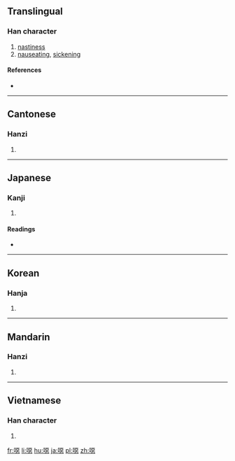 {{also|恶}}
==Translingual==

===Han character===
{{Han char|rn=30|rad=口|as=12|sn=15|four=6103<sub>1</sub>|canj=口一一心 (RMMP)|ids=⿰[[口]][[惡]]}}

# [[nastiness]]
# [[nauseating]], [[sickening]]

====References====
* {{Han ref|kx=0208.050|dkj=04285|dj=0431.020|hdz=10681.050|uh=5641|ud=22081|bh=E4FA|bd=58618}}

----

==Cantonese==

===Hanzi===
{{yue-hanzi|jyut=[[ngok3]], [[ok3]]|y=ngok3, ok3}}

# {{defn|lang=yue|sort=口12}}

----

==Japanese==

===Kanji===
{{ja-kanji|grade=|rs=口12}}

# {{defn|lang=ja|sort=口12}}

====Readings====
* {{ja-readings|on=[[お]] (o), [[う]] (u), [[あく]] (aku)|kun=[[おこる]] (okoru)}}

----

==Korean==

===Hanja===
{{ko-hanja|hangeul=오|rv=o|mr=o}}

# {{defn|lang=ko|sort=口12}}

----

==Mandarin==

===Hanzi===
{{cmn-hanzi|pin=[[ě]] ([[e3]])|wg=o<sup>3</sup>}}

# {{defn|lang=cmn|sort=口12}}

----

==Vietnamese==

===Han character===
{{vi-hantu|[[ạc]]|rs=口12}}

# {{defn|lang=vi|sort=口12}}

[[fr:噁]]
[[li:噁]]
[[hu:噁]]
[[ja:噁]]
[[pl:噁]]
[[zh:噁]]